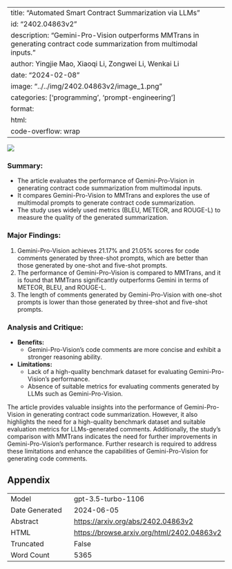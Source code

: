 
---
title: "Automated Smart Contract Summarization via LLMs"
id: "2402.04863v2"
description: "Gemini-Pro-Vision outperforms MMTrans in generating contract code summarization from multimodal inputs."
author: Yingjie Mao, Xiaoqi Li, Zongwei Li, Wenkai Li
date: "2024-02-08"
image: "../../img/2402.04863v2/image_1.png"
categories: ['programming', 'prompt-engineering']
format:
  html:
    code-overflow: wrap
---

![](../../img/2402.04863v2/image_1.png)

### **Summary:**
- The article evaluates the performance of Gemini-Pro-Vision in generating contract code summarization from multimodal inputs.
- It compares Gemini-Pro-Vision to MMTrans and explores the use of multimodal prompts to generate contract code summarization.
- The study uses widely used metrics (BLEU, METEOR, and ROUGE-L) to measure the quality of the generated summarization.

### **Major Findings:**
1. Gemini-Pro-Vision achieves 21.17% and 21.05% scores for code comments generated by three-shot prompts, which are better than those generated by one-shot and five-shot prompts.
2. The performance of Gemini-Pro-Vision is compared to MMTrans, and it is found that MMTrans significantly outperforms Gemini in terms of METEOR, BLEU, and ROUGE-L.
3. The length of comments generated by Gemini-Pro-Vision with one-shot prompts is lower than those generated by three-shot and five-shot prompts.

### **Analysis and Critique:**
- **Benefits:**
  - Gemini-Pro-Vision's code comments are more concise and exhibit a stronger reasoning ability.
- **Limitations:**
  - Lack of a high-quality benchmark dataset for evaluating Gemini-Pro-Vision's performance.
  - Absence of suitable metrics for evaluating comments generated by LLMs such as Gemini-Pro-Vision.

The article provides valuable insights into the performance of Gemini-Pro-Vision in generating contract code summarization. However, it also highlights the need for a high-quality benchmark dataset and suitable evaluation metrics for LLMs-generated comments. Additionally, the study's comparison with MMTrans indicates the need for further improvements in Gemini-Pro-Vision's performance. Further research is required to address these limitations and enhance the capabilities of Gemini-Pro-Vision for generating code comments.

## Appendix

|          |          |
|----------|----------|
| Model     | gpt-3.5-turbo-1106       |
| Date Generated     | 2024-06-05       |
| Abstract | [https://arxiv.org/abs/2402.04863v2](https://arxiv.org/abs/2402.04863v2)        |
| HTML     | [https://browse.arxiv.org/html/2402.04863v2](https://browse.arxiv.org/html/2402.04863v2)       |
| Truncated       | False       |
| Word Count       | 5365       |